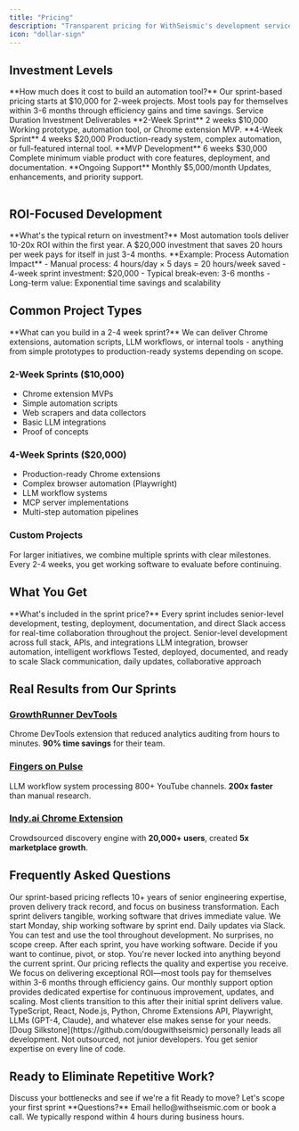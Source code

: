 ```yaml
---
title: "Pricing"
description: "Transparent pricing for WithSeismic's development services and internal tool creation"
icon: "dollar-sign"
---
```


<script type="application/ld+json">
{`{
  "@context": "https://schema.org",
  "@type": "WebPage",
  "name": "WithSeismic Pricing",
  "description": "Transparent pricing for WithSeismic's growth engineering services",
  "url": "https://docs.withseismic.com/pricing",
  "isPartOf": {
    "@type": "WebSite",
    "name": "WithSeismic Documentation",
    "url": "https://docs.withseismic.com"
  },
  "mainEntity": {
    "@type": "PriceSpecification",
    "name": "WithSeismic Service Pricing",
    "priceCurrency": "USD",
    "offers": [
      {
        "@type": "Offer",
        "name": "2-Week Sprint",
        "price": "10000",
        "priceCurrency": "USD",
        "description": "Working prototype, automation tool, or Chrome extension MVP"
      },
      {
        "@type": "Offer",
        "name": "4-Week Sprint",
        "price": "20000",
        "priceCurrency": "USD",
        "description": "Production-ready system, complex automation, or full-featured internal tool"
      },
      {
        "@type": "Offer",
        "name": "MVP Development",
        "price": "30000",
        "priceCurrency": "USD",
        "description": "Complete minimum viable product with core features, deployment, and documentation"
      },
      {
        "@type": "Offer",
        "name": "Ongoing Support",
        "price": "5000",
        "priceCurrency": "USD",
        "priceType": "Monthly",
        "description": "Updates, enhancements, and priority support"
      }
    ]
  }
}`}
</script>

## Investment Levels

<Info>
**How much does it cost to build an automation tool?**
Our sprint-based pricing starts at $10,000 for 2-week projects. Most tools pay for themselves within 3-6 months through efficiency gains and time savings.
</Info>

<Table>
  <TableHeader>
    <TableRow>
      <TableCell>Service</TableCell>
      <TableCell>Duration</TableCell>
      <TableCell>Investment</TableCell>
      <TableCell>Deliverables</TableCell>
    </TableRow>
  </TableHeader>
  <TableBody>
    <TableRow>
      <TableCell>**2-Week Sprint**</TableCell>
      <TableCell>2 weeks</TableCell>
      <TableCell>$10,000</TableCell>
      <TableCell>Working prototype, automation tool, or Chrome extension MVP.</TableCell>
    </TableRow>
    <TableRow>
      <TableCell>**4-Week Sprint**</TableCell>
      <TableCell>4 weeks</TableCell>
      <TableCell>$20,000</TableCell>
      <TableCell>Production-ready system, complex automation, or full-featured internal tool.</TableCell>
    </TableRow>
    <TableRow>
      <TableCell>**MVP Development**</TableCell>
      <TableCell>6 weeks</TableCell>
      <TableCell>$30,000</TableCell>
      <TableCell>Complete minimum viable product with core features, deployment, and documentation.</TableCell>
    </TableRow>
    <TableRow>
      <TableCell className="bg-gray-50">**Ongoing Support**</TableCell>
      <TableCell className="bg-gray-50">Monthly</TableCell>
      <TableCell className="bg-gray-50">$5,000/month</TableCell>
      <TableCell className="bg-gray-50">Updates, enhancements, and priority support.</TableCell>
    </TableRow>
  </TableBody>
</Table>

## ROI-Focused Development

<Info>
**What's the typical return on investment?**
Most automation tools deliver 10-20x ROI within the first year. A $20,000 investment that saves 20 hours per week pays for itself in just 3-4 months.
</Info>

<Info>
  **Example: Process Automation Impact**
  - Manual process: 4 hours/day × 5 days = 20 hours/week saved
  - 4-week sprint investment: $20,000
  - Typical break-even: 3-6 months
  - Long-term value: Exponential time savings and scalability
</Info>

## Common Project Types

<Info>
**What can you build in a 2-4 week sprint?**
We can deliver Chrome extensions, automation scripts, LLM workflows, or internal tools - anything from simple prototypes to production-ready systems depending on scope.
</Info>

### 2-Week Sprints ($10,000)
- Chrome extension MVPs
- Simple automation scripts
- Web scrapers and data collectors
- Basic LLM integrations
- Proof of concepts

### 4-Week Sprints ($20,000)
- Production-ready Chrome extensions
- Complex browser automation (Playwright)
- LLM workflow systems
- MCP server implementations
- Multi-step automation pipelines

### Custom Projects
For larger initiatives, we combine multiple sprints with clear milestones. Every 2-4 weeks, you get working software to evaluate before continuing.

## What You Get

<Info>
**What's included in the sprint price?**
Every sprint includes senior-level development, testing, deployment, documentation, and direct Slack access for real-time collaboration throughout the project.
</Info>

<CardGroup cols={2}>
  <Card icon="code" title="Expert Engineering">
    Senior-level development across full stack, APIs, and integrations
  </Card>
  <Card icon="robot" title="Advanced Automation">
    LLM integration, browser automation, intelligent workflows
  </Card>
  <Card icon="rocket" title="Production-Ready">
    Tested, deployed, documented, and ready to scale
  </Card>
  <Card icon="headset" title="Direct Access">
    Slack communication, daily updates, collaborative approach
  </Card>
</CardGroup>

## Real Results from Our Sprints

### [GrowthRunner DevTools](/case-studies/growthrunner-devtools)
Chrome DevTools extension that reduced analytics auditing from hours to minutes. **90% time savings** for their team.

### [Fingers on Pulse](/case-studies/fingers-on-pulse-content-intelligence)
LLM workflow system processing 800+ YouTube channels. **200x faster** than manual research.

### [Indy.ai Chrome Extension](/case-studies/contra-linkedin-automation)
Crowdsourced discovery engine with **20,000+ users**, created **5x marketplace growth**.

## Frequently Asked Questions

<AccordionGroup>
  <Accordion title="How is pricing determined?">
    Our sprint-based pricing reflects 10+ years of senior engineering expertise, proven delivery track record, and focus on business transformation. Each sprint delivers tangible, working software that drives immediate value.
  </Accordion>

  <Accordion title="How do sprints work?">
    We start Monday, ship working software by sprint end. Daily updates via Slack. You can test and use the tool throughout development. No surprises, no scope creep.
  </Accordion>

  <Accordion title="What if my project needs more time?">
    After each sprint, you have working software. Decide if you want to continue, pivot, or stop. You're never locked into anything beyond the current sprint.
  </Accordion>

  <Accordion title="Is pricing negotiable?">
    Our pricing reflects the quality and expertise you receive. We focus on delivering exceptional ROI—most tools pay for themselves within 3-6 months through efficiency gains.
  </Accordion>

  <Accordion title="What about ongoing support?">
    Our monthly support option provides dedicated expertise for continuous improvement, updates, and scaling. Most clients transition to this after their initial sprint delivers value.
  </Accordion>

  <Accordion title="What technologies do you use?">
    TypeScript, React, Node.js, Python, Chrome Extensions API, Playwright, LLMs (GPT-4, Claude), and whatever else makes sense for your needs.
  </Accordion>

  <Accordion title="Who actually builds the tools?">
    [Doug Silkstone](https://github.com/dougwithseismic) personally leads all development. Not outsourced, not junior developers. You get senior expertise on every line of code.
  </Accordion>
</AccordionGroup>

## Ready to Eliminate Repetitive Work?

<CardGroup cols={2}>
  <Card title="Book a Call" icon="phone" href="/quickstart">
    Discuss your bottlenecks and see if we're a fit
  </Card>
  <Card title="Start This Week" icon="rocket" href="/contact">
    Ready to move? Let's scope your first sprint
  </Card>
</CardGroup>

<Note>
  **Questions?** Email hello@withseismic.com or book a call. We typically respond within 4 hours during business hours.
</Note>
